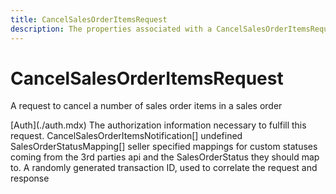 ```yaml
---
title: CancelSalesOrderItemsRequest
description: The properties associated with a CancelSalesOrderItemsRequest
---
```


CancelSalesOrderItemsRequest
===============================================
A request to cancel a number of sales order items in a sales order

<Reference>
  <Field name="auth" nullable={false}>
    <Type>
      [Auth](./auth.mdx)
    </Type>
    <Description>
      The authorization information necessary to fulfill this request.
    </Description>
  </Field>
  <Field name="notifications" nullable={false}>
    <Type>
      CancelSalesOrderItemsNotification[]
    </Type>
    <Description>
      undefined
    </Description>
  </Field>
  <Field name="sales_order_status_mapping" nullable={false}>
    <Type>
      SalesOrderStatusMapping[]
    </Type>
    <Description>
      seller specified mappings for custom statuses coming from the 3rd parties api and the SalesOrderStatus they should map to.
    </Description>
  </Field>
  <Field name="transaction_id" type="string" nullable={false}>
    <Description>
      A randomly generated transaction ID, used to correlate the request and response
    </Description>
  </Field>
</Reference>